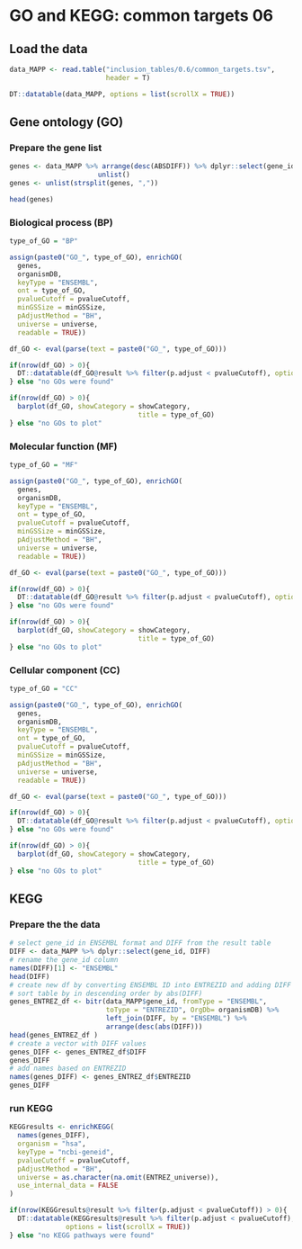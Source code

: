# GO and KEGG: common targets 06

## Load the data

```r
data_MAPP <- read.table("inclusion_tables/0.6/common_targets.tsv", 
                        header = T)
```

```r
DT::datatable(data_MAPP, options = list(scrollX = TRUE))
```

## Gene ontology (GO)

### Prepare the gene list 

```r
genes <- data_MAPP %>% arrange(desc(ABSDIFF)) %>% dplyr::select(gene_id) %>%
                      unlist() 
genes <- unlist(strsplit(genes, ","))
```

```r
head(genes)
```

### Biological process (BP)

```r
type_of_GO = "BP"

assign(paste0("GO_", type_of_GO), enrichGO(
  genes,
  organismDB,
  keyType = "ENSEMBL",
  ont = type_of_GO,
  pvalueCutoff = pvalueCutoff,
  minGSSize = minGSSize,
  pAdjustMethod = "BH",
  universe = universe,
  readable = TRUE))

df_GO <- eval(parse(text = paste0("GO_", type_of_GO)))
```

```r
if(nrow(df_GO) > 0){
  DT::datatable(df_GO@result %>% filter(p.adjust < pvalueCutoff), options = list(scrollX = TRUE))
} else "no GOs were found"
```

```r
if(nrow(df_GO) > 0){
  barplot(df_GO, showCategory = showCategory, 
                                title = type_of_GO)
} else "no GOs to plot"
```

### Molecular function (MF)

```r
type_of_GO = "MF"

assign(paste0("GO_", type_of_GO), enrichGO(
  genes,
  organismDB,
  keyType = "ENSEMBL",
  ont = type_of_GO,
  pvalueCutoff = pvalueCutoff,
  minGSSize = minGSSize,
  pAdjustMethod = "BH",
  universe = universe,
  readable = TRUE))

df_GO <- eval(parse(text = paste0("GO_", type_of_GO)))
```

```r
if(nrow(df_GO) > 0){
  DT::datatable(df_GO@result %>% filter(p.adjust < pvalueCutoff), options = list(scrollX = TRUE))
} else "no GOs were found"
```

```r
if(nrow(df_GO) > 0){
  barplot(df_GO, showCategory = showCategory, 
                                title = type_of_GO)
} else "no GOs to plot"
```

### Cellular component (CC)

```r
type_of_GO = "CC"

assign(paste0("GO_", type_of_GO), enrichGO(
  genes,
  organismDB,
  keyType = "ENSEMBL",
  ont = type_of_GO,
  pvalueCutoff = pvalueCutoff,
  minGSSize = minGSSize,
  pAdjustMethod = "BH",
  universe = universe,
  readable = TRUE))

df_GO <- eval(parse(text = paste0("GO_", type_of_GO)))
```

```r
if(nrow(df_GO) > 0){
  DT::datatable(df_GO@result %>% filter(p.adjust < pvalueCutoff), options = list(scrollX = TRUE))
} else "no GOs were found"
```

```r
if(nrow(df_GO) > 0){
  barplot(df_GO, showCategory = showCategory, 
                                title = type_of_GO)
} else "no GOs to plot"
```

## KEGG

### Prepare the the data

```r
# select gene_id in ENSEMBL format and DIFF from the result table
DIFF <- data_MAPP %>% dplyr::select(gene_id, DIFF)
# rename the gene_id column 
names(DIFF)[1] <- "ENSEMBL"
head(DIFF)
# create new df by converting ENSEMBL ID into ENTREZID and adding DIFF column
# sort table by in descending order by abs(DIFF)
genes_ENTREZ_df <- bitr(data_MAPP$gene_id, fromType = "ENSEMBL", 
                        toType = "ENTREZID", OrgDb= organismDB) %>% 
                        left_join(DIFF, by = "ENSEMBL") %>%
                        arrange(desc(abs(DIFF)))
head(genes_ENTREZ_df )
# create a vector with DIFF values
genes_DIFF <- genes_ENTREZ_df$DIFF
genes_DIFF
# add names based on ENTREZID
names(genes_DIFF) <- genes_ENTREZ_df$ENTREZID
genes_DIFF
```

### run KEGG

```r
KEGGresults <- enrichKEGG(
  names(genes_DIFF),
  organism = "hsa",
  keyType = "ncbi-geneid",
  pvalueCutoff = pvalueCutoff,
  pAdjustMethod = "BH",
  universe = as.character(na.omit(ENTREZ_universe)),
  use_internal_data = FALSE
)
```

```r
if(nrow(KEGGresults@result %>% filter(p.adjust < pvalueCutoff)) > 0){
  DT::datatable(KEGGresults@result %>% filter(p.adjust < pvalueCutoff), 
              options = list(scrollX = TRUE))
} else "no KEGG pathways were found"
```
